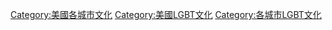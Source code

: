 [[Category:美國各城市文化|Category:美國各城市文化]]
[[Category:美國LGBT文化|Category:美國LGBT文化]]
[[Category:各城市LGBT文化|Category:各城市LGBT文化]]